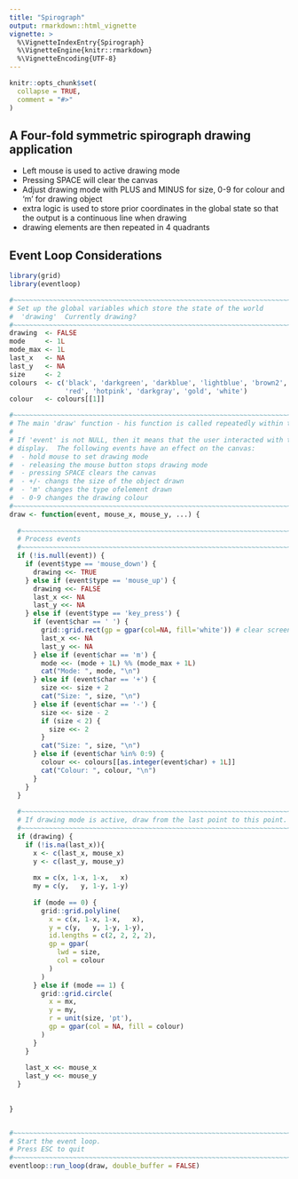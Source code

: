 ```yaml
---
title: "Spirograph"
output: rmarkdown::html_vignette
vignette: >
  %\VignetteIndexEntry{Spirograph}
  %\VignetteEngine{knitr::rmarkdown}
  %\VignetteEncoding{UTF-8}
---
```


```r
knitr::opts_chunk$set(
  collapse = TRUE,
  comment = "#>"
)
```

## A Four-fold symmetric spirograph drawing application

* Left mouse is used to active drawing mode
* Pressing SPACE will clear the canvas
* Adjust drawing mode with PLUS and MINUS for size, 0-9 for colour and 
  'm' for drawing object
* extra logic is used to store prior coordinates in the global state so 
  that the output is a continuous line when drawing
* drawing elements are then repeated in 4 quadrants

## Event Loop Considerations



```r
library(grid)
library(eventloop)

#~~~~~~~~~~~~~~~~~~~~~~~~~~~~~~~~~~~~~~~~~~~~~~~~~~~~~~~~~~~~~~~~~~~~~~~~~~~~~
# Set up the global variables which store the state of the world
#  'drawing'  Currently drawing?
#~~~~~~~~~~~~~~~~~~~~~~~~~~~~~~~~~~~~~~~~~~~~~~~~~~~~~~~~~~~~~~~~~~~~~~~~~~~~~
drawing  <- FALSE
mode     <- 1L
mode_max <- 1L
last_x   <- NA
last_y   <- NA
size     <- 2
colours  <- c('black', 'darkgreen', 'darkblue', 'lightblue', 'brown2', 
              'red', 'hotpink', 'darkgray', 'gold', 'white')
colour   <- colours[[1]]

#~~~~~~~~~~~~~~~~~~~~~~~~~~~~~~~~~~~~~~~~~~~~~~~~~~~~~~~~~~~~~~~~~~~~~~~~~~~~~
# The main 'draw' function - his function is called repeatedly within the eventloop.
#
# If 'event' is not NULL, then it means that the user interacted with the
# display.  The following events have an effect on the canvas:
#  - hold mouse to set drawing mode
#  - releasing the mouse button stops drawing mode
#  - pressing SPACE clears the canvas
#  - +/- changs the size of the object drawn
#  - 'm' changes the type ofelement drawn
#  - 0-9 changes the drawing colour
#~~~~~~~~~~~~~~~~~~~~~~~~~~~~~~~~~~~~~~~~~~~~~~~~~~~~~~~~~~~~~~~~~~~~~~~~~~~~~
draw <- function(event, mouse_x, mouse_y, ...) {
  
  #~~~~~~~~~~~~~~~~~~~~~~~~~~~~~~~~~~~~~~~~~~~~~~~~~~~~~~~~~~~~~~~~~~~~~~~~~~~
  # Process events
  #~~~~~~~~~~~~~~~~~~~~~~~~~~~~~~~~~~~~~~~~~~~~~~~~~~~~~~~~~~~~~~~~~~~~~~~~~~~
  if (!is.null(event)) {
    if (event$type == 'mouse_down') {
      drawing <<- TRUE
    } else if (event$type == 'mouse_up') {
      drawing <<- FALSE
      last_x <<- NA
      last_y <<- NA
    } else if (event$type == 'key_press') {
      if (event$char == ' ') {
        grid::grid.rect(gp = gpar(col=NA, fill='white')) # clear screen
        last_x <<- NA
        last_y <<- NA
      } else if (event$char == 'm') {
        mode <<- (mode + 1L) %% (mode_max + 1L)
        cat("Mode: ", mode, "\n")
      } else if (event$char == '+') {
        size <<- size + 2
        cat("Size: ", size, "\n")
      } else if (event$char == '-') {
        size <<- size - 2
        if (size < 2) {
          size <<- 2
        }
        cat("Size: ", size, "\n")
      } else if (event$char %in% 0:9) {
        colour <<- colours[[as.integer(event$char) + 1L]]
        cat("Colour: ", colour, "\n")
      }
    }
  }
  
  #~~~~~~~~~~~~~~~~~~~~~~~~~~~~~~~~~~~~~~~~~~~~~~~~~~~~~~~~~~~~~~~~~~~~~~~~~~~
  # If drawing mode is active, draw from the last point to this point.
  #~~~~~~~~~~~~~~~~~~~~~~~~~~~~~~~~~~~~~~~~~~~~~~~~~~~~~~~~~~~~~~~~~~~~~~~~~~~
  if (drawing) {
    if (!is.na(last_x)){
      x <- c(last_x, mouse_x)
      y <- c(last_y, mouse_y)
      
      mx = c(x, 1-x, 1-x,   x)
      my = c(y,   y, 1-y, 1-y)
      
      if (mode == 0) {
        grid::grid.polyline(
          x = c(x, 1-x, 1-x,   x),
          y = c(y,   y, 1-y, 1-y),
          id.lengths = c(2, 2, 2, 2),
          gp = gpar(
            lwd = size,
            col = colour
          )
        )
      } else if (mode == 1) {
        grid::grid.circle(
          x = mx,
          y = my,
          r = unit(size, 'pt'),
          gp = gpar(col = NA, fill = colour)
        )
      }
    }
    
    last_x <<- mouse_x
    last_y <<- mouse_y
  }
  
  
}


#~~~~~~~~~~~~~~~~~~~~~~~~~~~~~~~~~~~~~~~~~~~~~~~~~~~~~~~~~~~~~~~~~~~~~~~~~~~~~
# Start the event loop.  
# Press ESC to quit
#~~~~~~~~~~~~~~~~~~~~~~~~~~~~~~~~~~~~~~~~~~~~~~~~~~~~~~~~~~~~~~~~~~~~~~~~~~~~~
eventloop::run_loop(draw, double_buffer = FALSE)
```

